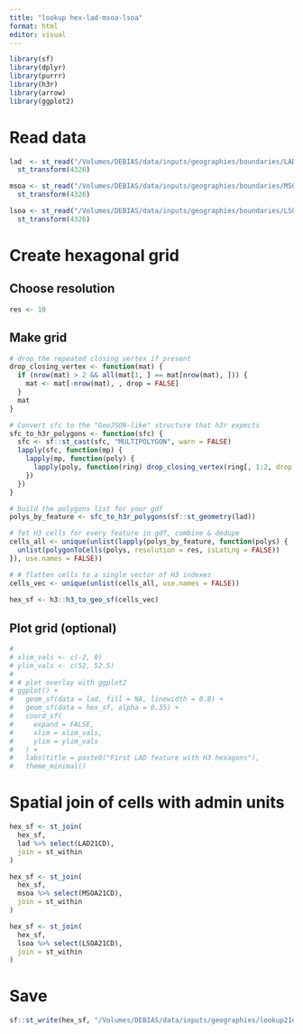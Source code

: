 ```yaml
---
title: "lookup hex-lad-msoa-lsoa"
format: html
editor: visual
---
```


```r
library(sf)
library(dplyr)
library(purrr)
library(h3r)   
library(arrow)   
library(ggplot2)
```

# Read data

```r
lad  <- st_read("/Volumes/DEBIAS/data/inputs/geographies/boundaries/LAD_Dec_2021_GB_BFC_2022.gpkg") %>%
  st_transform(4326)

msoa <- st_read("/Volumes/DEBIAS/data/inputs/geographies/boundaries/MSOA_Dec_2021_EW_BFC_V7.gpkg") %>%
  st_transform(4326)

lsoa <- st_read("/Volumes/DEBIAS/data/inputs/geographies/boundaries/LSOA_Dec_2021_EW_BFC_V10.gpkg") %>%
  st_transform(4326)
```

# Create hexagonal grid

## Choose resolution

```r
res <- 10
```

## Make grid

```r

# drop the repeated closing vertex if present
drop_closing_vertex <- function(mat) {
  if (nrow(mat) > 2 && all(mat[1, ] == mat[nrow(mat), ])) {
    mat <- mat[-nrow(mat), , drop = FALSE]
  }
  mat
}

# Convert sfc to the "GeoJSON-like" structure that h3r expects
sfc_to_h3r_polygons <- function(sfc) {
  sfc <- sf::st_cast(sfc, "MULTIPOLYGON", warn = FALSE)
  lapply(sfc, function(mp) {
    lapply(mp, function(poly) {
      lapply(poly, function(ring) drop_closing_vertex(ring[, 1:2, drop = FALSE]))
    })
  })
}

# build the polygons list for your gdf
polys_by_feature <- sfc_to_h3r_polygons(sf::st_geometry(lad))

# fet H3 cells for every feature in gdf, combine & dedupe
cells_all <- unique(unlist(lapply(polys_by_feature, function(polys) {
  unlist(polygonToCells(polys, resolution = res, isLatLng = FALSE))
}), use.names = FALSE))

# # flatten cells to a single vector of H3 indexes
cells_vec <- unique(unlist(cells_all, use.names = FALSE))
 
hex_sf <- h3::h3_to_geo_sf(cells_vec)

```

## Plot grid (optional)

```r

# 
# xlim_vals <- c(-2, 0)
# ylim_vals <- c(52, 52.5)
# 
# # plot overlay with ggplot2 
# ggplot() +
#   geom_sf(data = lad, fill = NA, linewidth = 0.8) +
#   geom_sf(data = hex_sf, alpha = 0.35) +
#   coord_sf(
#     expand = FALSE,
#     xlim = xlim_vals,
#     ylim = ylim_vals
#   ) +
#   labs(title = paste0("First LAD feature with H3 hexagons"),
#   theme_minimal()
```

# Spatial join of cells with admin units

```r
hex_sf <- st_join(
  hex_sf,
  lad %>% select(LAD21CD),
  join = st_within
) 

hex_sf <- st_join(
  hex_sf,
  msoa %>% select(MSOA21CD),
  join = st_within
)

hex_sf <- st_join(
  hex_sf,
  lsoa %>% select(LSOA21CD),
  join = st_within
)
```

# Save

```r
sf::st_write(hex_sf, "/Volumes/DEBIAS/data/inputs/geographies/lookup21ew/hex10-lsoa-msoa-lad.gpkg")
```
